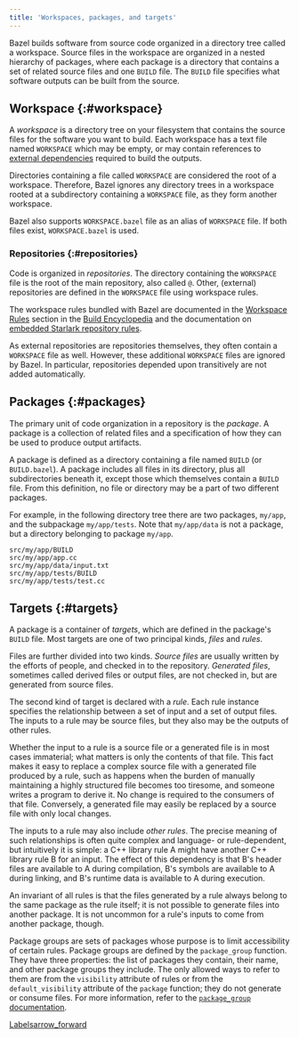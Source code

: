 ```yaml
---
title: 'Workspaces, packages, and targets'
---
```


Bazel builds software from source code organized in a directory tree called
a workspace. Source files in the workspace are organized in a nested
hierarchy of packages, where each package is a directory that contains a set
of related source files and one `BUILD` file. The `BUILD` file specifies what
software outputs can be built from the source.

## Workspace {:#workspace}

A _workspace_ is a directory tree on your filesystem that contains the source
files for the software you want to build. Each workspace has a text file named
`WORKSPACE` which may be empty, or may contain references to
[external dependencies](/versions/6.1.0/docs/external) required to build the outputs.

Directories containing a file called `WORKSPACE` are considered the root of a
workspace. Therefore, Bazel ignores any directory trees in a workspace rooted
at a subdirectory containing a `WORKSPACE` file, as they form another workspace.

Bazel also supports `WORKSPACE.bazel` file as an alias of `WORKSPACE` file.
If both files exist, `WORKSPACE.bazel` is used.

### Repositories {:#repositories}

Code is organized in _repositories_. The directory containing the `WORKSPACE`
file is the root of the main repository, also called `@`. Other, (external)
repositories are defined in the `WORKSPACE` file using workspace rules.

The workspace rules bundled with Bazel are documented in the
[Workspace Rules](/versions/6.1.0/reference/be/workspace) section in the
[Build Encyclopedia](/versions/6.1.0/reference/be/overview) and the documentation on
[embedded Starlark repository rules](/versions/6.1.0/rules/lib/repo/index).

As external repositories are repositories themselves, they often contain a
`WORKSPACE` file as well. However, these additional `WORKSPACE` files are
ignored by Bazel. In particular, repositories depended upon transitively are
not added automatically.

## Packages {:#packages}

The primary unit of code organization in a repository is the _package_. A
package is a collection of related files and a specification of how they
can be used to produce output artifacts.

A package is defined as a directory containing a file named `BUILD`
(or `BUILD.bazel`).  A package includes all files in its directory, plus
all subdirectories beneath it, except those which themselves contain a
`BUILD` file. From this definition, no file or directory may be a part of
two different packages.

For example, in the following directory tree
there are two packages, `my/app`, and the subpackage `my/app/tests`.
Note that `my/app/data` is not a package, but a directory
belonging to package `my/app`.

```
src/my/app/BUILD
src/my/app/app.cc
src/my/app/data/input.txt
src/my/app/tests/BUILD
src/my/app/tests/test.cc
```

## Targets {:#targets}

A package is a container of _targets_, which are defined in the package's
`BUILD` file.  Most targets are one of two principal kinds, _files_ and _rules_.

Files are further divided into two kinds.  _Source files_ are usually
written by the efforts of people, and checked in to the repository.
_Generated files_, sometimes called derived files or output files,
are not checked in, but are generated from source files.

The second kind of target is declared with a _rule_.  Each rule
instance specifies the relationship between a set of input and a set of
output files.  The inputs to a rule may be source files, but they also
may be the outputs of other rules.

Whether the input to a rule is a source file or a generated file is
in most cases immaterial; what matters is only the contents of that
file. This fact makes it easy to replace a complex source file with
a generated file produced by a rule, such as happens when the burden
of manually maintaining a highly structured file becomes too
tiresome, and someone writes a program to derive it. No change is
required to the consumers of that file. Conversely, a generated
file may easily be replaced by a source file with only local
changes.

The inputs to a rule may also include _other rules_. The
precise meaning of such relationships is often quite complex and
language- or rule-dependent, but intuitively it is simple: a C++
library rule A might have another C++ library rule B for an input.
The effect of this dependency is that B's header files are
available to A during compilation, B's symbols are available to A
during linking, and B's runtime data is available to A during
execution.

An invariant of all rules is that the files generated by a rule
always belong to the same package as the rule itself; it is not
possible to generate files into another package. It is not uncommon
for a rule's inputs to come from another package, though.

Package groups are sets of packages whose purpose is to limit accessibility
of certain rules. Package groups are defined by the `package_group` function.
They have three properties: the list of packages they contain, their name, and
other package groups they include. The only allowed ways to refer to them are
from the `visibility` attribute of rules or from the `default_visibility`
attribute of the `package` function; they do not generate or consume files.
For more information, refer to the
[`package_group` documentation](/versions/6.1.0/reference/be/functions#package_group).

<a class="button button-with-icon button-primary" href="/versions/6.1.0/concepts/labels">
  Labels<span class="material-icons icon-after" aria-hidden="true">arrow_forward</span>
</a>
